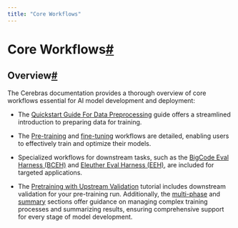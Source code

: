 ```yaml
---
title: "Core Workflows"
---
```

  
  # Core Workflows[#](#core-workflows "Permalink to this headline")

## Overview[#](#overview "Permalink to this headline")

The Cerebras documentation provides a thorough overview of core workflows essential for AI model development and deployment:

*   The [Quickstart Guide For Data Preprocessing](quick-start-guide.html) guide offers a streamlined introduction to preparing data for training.
    
*   The [Pre-training](pretrain.html) and [fine-tuning](finetuning.html) workflows are detailed, enabling users to effectively train and optimize their models.
    
*   Specialized workflows for downstream tasks, such as the [BigCode Eval Harness (BCEH)](downstream_bceh.html) and [Eleuther Eval Harness (EEH)](downstream_eeh.html), are included for targeted applications.
    
*   The [Pretraining with Upstream Validation](pretrain_downstream.html) tutorial includes downstream validation for your pre-training run. Additionally, the [multi-phase](multi_phase.html) and [summary](summaries.html) sections offer guidance on managing complex training processes and summarizing results, ensuring comprehensive support for every stage of model development.